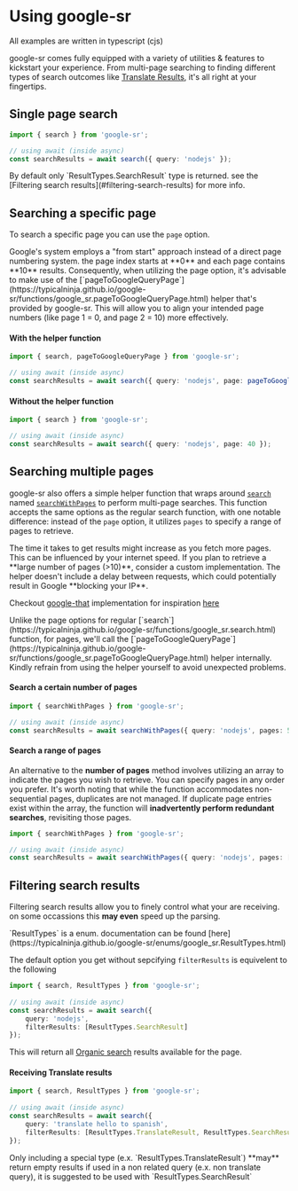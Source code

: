 
# Using google-sr

<Callout type="default" emoji="💻">
 All examples are written in typescript (cjs)
</Callout>

google-sr comes fully equipped with a variety of utilities & features to kickstart your experience. 
From multi-page searching to finding different types of search outcomes like [Translate Results](./types.mdx#translations), 
it's all right at your fingertips.


## Single page search

```ts filename="you-are-single.ts"
import { search } from 'google-sr';

// using await (inside async)
const searchResults = await search({ query: 'nodejs' });
```

<Callout type="info" emoji="⚙️">
 By default only `ResultTypes.SearchResult` type is returned. see the [Filtering search results](#filtering-search-results) for more info.
</Callout>

## Searching a specific page

To search a specific page you can use the `page` option.

<Callout type="info" emoji="🧩">
Google's system employs a "from start" approach instead of a direct page numbering system. the page index starts at **0** and each page contains **10** results. 
Consequently, when utilizing the page option, it's advisable to make use of the [`pageToGoogleQueryPage`](https://typicalninja.github.io/google-sr/functions/google_sr.pageToGoogleQueryPage.html) helper that's provided by google-sr. 
This will allow you to align your intended page numbers (like page 1 = 0, and page 2 = 10) more effectively.
</Callout>

#### With the helper function

```ts filename="find-my-page.ts"
import { search, pageToGoogleQueryPage } from 'google-sr';

// using await (inside async)
const searchResults = await search({ query: 'nodejs', page: pageToGoogleQueryPage(5) });
```

#### Without the helper function

```ts filename="find-my-page-without-helper.ts"
import { search } from 'google-sr';

// using await (inside async)
const searchResults = await search({ query: 'nodejs', page: 40 });
```

## Searching multiple pages 

google-sr also offers a simple helper function that wraps around [`search`](https://typicalninja.github.io/google-sr/functions/google_sr.search.html)
named [`searchWithPages`](https://typicalninja.github.io/google-sr/functions/google_sr.searchWithPages.html) to perform multi-page searches. This function accepts the same options
as the regular search function, with one notable difference: instead of the `page` option, 
it utilizes `pages` to specify a range of pages to retrieve.

<Callout type="info" emoji="📊">
    The time it takes to get results might increase as you fetch more pages. This can be influenced by your internet speed.
</Callout>

<Callout type="warning" emoji="🛑">
If you plan to retrieve a **large number of pages (>10)**, 
consider a custom implementation. The helper doesn't include a delay between requests, 
which could potentially result in Google **blocking your IP**.

Checkout [google-that](../that) implementation for inspiration [here](https://github.com/typicalninja/google-sr/blob/master/packages/google-that/src/query.ts#L25)
</Callout>

<Callout type="warning" emoji="⚠️">
Unlike the page options for regular [`search`](https://typicalninja.github.io/google-sr/functions/google_sr.search.html) function, for pages, we'll call the [`pageToGoogleQueryPage`](https://typicalninja.github.io/google-sr/functions/google_sr.pageToGoogleQueryPage.html) helper  internally. 
Kindly refrain from using the helper yourself to avoid unexpected problems.
</Callout>

#### Search a certain number of pages

```ts filename="multi-search.ts"
import { searchWithPages } from 'google-sr';

// using await (inside async)
const searchResults = await searchWithPages({ query: 'nodejs', pages: 5 });
```


#### Search a range of pages

An alternative to the **number of pages** method involves utilizing an array to indicate 
the pages you wish to retrieve. You can specify pages in any order you prefer.
It's worth noting that while the function accommodates non-sequential pages, duplicates are not managed.
If duplicate page entries exist within the array, 
the function will **inadvertently perform redundant searches**, revisiting those pages.


```ts filename="multi-search.ts"
import { searchWithPages } from 'google-sr';

// using await (inside async)
const searchResults = await searchWithPages({ query: 'nodejs', pages: [5, 2, 4, 10] });
```

## Filtering search results

Filtering search results allow you to finely control what your are receiving.
on some occassions this **may even** speed up the parsing.

<Callout type="default" emoji="📚">
     `ResultTypes` is a enum. documentation can be found [here](https://typicalninja.github.io/google-sr/enums/google_sr.ResultTypes.html)
</Callout>

The default option you get without sepcifying `filterResults` is equivelent to the following

```ts filename="filter.ts"
import { search, ResultTypes } from 'google-sr';
 
// using await (inside async)
const searchResults = await search({ 
    query: 'nodejs', 
    filterResults: [ResultTypes.SearchResult] 
});
```

This will return all [Organic search](./types.mdx#regular-search-results) results available for the page.

#### Receiving Translate results

```ts filename="translate-filter.ts"
import { search, ResultTypes } from 'google-sr';
 
// using await (inside async)
const searchResults = await search({ 
    query: 'translate hello to spanish', 
    filterResults: [ResultTypes.TranslateResult, ResultTypes.SearchResult] 
});
```

<Callout type="warning" emoji="⚠️">
    Only including a special type (e.x. `ResultTypes.TranslateResult`) **may** return empty results if used in a non related query (e.x. non translate query),
    it is suggested to be used with `ResultTypes.SearchResult`
</Callout>